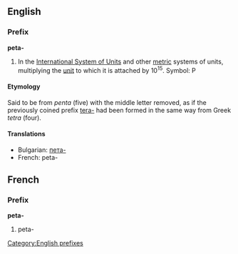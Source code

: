 ==English==
===Prefix===
[[Category:English prefixes]]
'''peta-'''

#In the [[International System of Units]] and other [[metric]] systems of units, multiplying the [[unit]] to which it is attached by 10<sup>15</sup>. Symbol: P

====Etymology====
Said to be from {{Gr.}} ''penta'' (five) with the middle letter removed, as if the previously coined prefix [[tera-]] had been formed in the same way from Greek ''tetra'' (four).

====Translations====
*Bulgarian: [[пета-]]
*French: peta-

==French==
===Prefix===
'''peta-'''

#peta-
